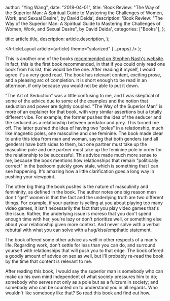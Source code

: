 
  author: "Ying Wang",
  date: "2018-04-01",
  title:
    'Book Review: "The Way of the Superior Man: A Spiritual Guide to Mastering the Challenges of Women, Work, and Sexual Desire", by David Deida',
  description:
    'Book Review: "The Way of the Superior Man: A Spiritual Guide to Mastering the Challenges of Women, Work, and Sexual Desire", by David Deida',
  categories: ["Books"],
};

  title: article.title,
  description: article.description,
};

  <ArticleLayout article={article} theme="solarized" {...props} />
);

This is another one of the books [recommended on Stephen Nash's website](http://lifestyle-arts.com/the-10-must-read-books-for-men/). In fact, this is the first book recommended, in that if you could only read one book from his list, this would be the one. After reading it myself, I would agree it's a very good read. The book has relevant content, exciting prose, and a pleasing arc of completion. It is short enough to be read in an afternoon, if only because you would not be able to put it down.

"The Art of Seduction" was a little confusing to me, and I was skeptical of some of the advice due to some of the examples and the notion that seduction and power are tightly coupled. "The Way of the Superior Man" is more of an explainer for that book, with very similar assertions but a totally different vibe. For example, the former pushes the idea of the seducer and the seduced as a relationship between predator and prey. This turned me off. The latter pushed the idea of having two "poles" in a relationship, much like magnetic poles, one masculine and one feminine. The book made clear to untie this idea from man and woman, saying that both genders (and all genders) have both sides to them, but one partner must take up the masculine pole and one partner must take up the feminine pole in order for the relationship to be successful. This advice made much more sense to me, because the book mentions how relationships that remain "politically correct" in the bedroom quickly grow stale, which is something that I can see happening. It's amazing how a little clarification goes a long way in pushing your viewpoint.

The other big thing the book pushes is the nature of masculinity and femininity, as defined in the book. The author notes one big reason men don't "get" women is that the fact and the underlying truth are two different things. For example, if your partner is yelling at you about playing too many video games, it isn't necessarily the fact that you play video games that's the issue. Rather, the underlying issue is moreso that you don't spend enough time with her, you're lazy or don't prioritize well, or something else about your relationship given more context. And never solve with a verbal rebuttal with what you can solve with a hug/kiss/empthatic statement.

The book offered some other advice as well in other respects of a man's life. Regarding work, don't settle for less than you can do, and surround yourself with relationships that will push you to that edge. The book offered a goodly amount of advice on sex as well, but I'll probably re-read the book by the time that content is relevant to me.

After reading this book, I would say the superior man is somebody who can make up his own mind independent of what society pressures him to do; somebody who serves not only as a pole but as a fulcrum in society; and somebody who can be counted on to understand you in all regards. Who wouldn't like somebody like that? So read this book and find out how.

